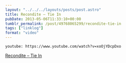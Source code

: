 ```yaml
---
layout: "../../../layouts/posts/post.astro"
title: Recondite – Tie In
pubDate: 2013-05-06T11:33:10+00:00
tumblr_permalink: /post/49768065299/recondite-tie-in
tags: ["linklog"]
format: "video"
---
```


`youtube: https://www.youtube.com/watch?v=xoOjYDcpDxo`

[Recondite &#8211; Tie In][1]

[1]: https://www.youtube.com/watch?v=xoOjYDcpDxo
